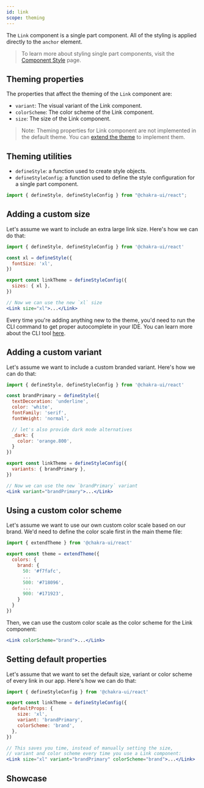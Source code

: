 ```yaml
---
id: link
scope: theming
---
```


The `Link` component is a single part component. All of the styling is applied
directly to the `anchor` element.

> To learn more about styling single part components, visit the
> [Component Style](/docs/styled-system/component-style#styling-single-part-components)
> page.

## Theming properties

The properties that affect the theming of the `Link` component are:

- `variant`: The visual variant of the Link component.
- `colorScheme`: The color scheme of the Link component.
- `size`: The size of the Link component.

> Note: Theming properties for Link component are not implemented in the default
> theme. You can
> [extend the theme](/docs/styled-system/customize-theme#customizing-component-styles)
> to implement them.

## Theming utilities

- `defineStyle`: a function used to create style objects.
- `defineStyleConfig`: a function used to define the style configuration for a
  single part component.

```jsx live=false
import { defineStyle, defineStyleConfig } from "@chakra-ui/react";
```

## Adding a custom size

Let's assume we want to include an extra large link size. Here's how we can do
that:

```jsx live=false
import { defineStyle, defineStyleConfig } from '@chakra-ui/react'

const xl = defineStyle({
  fontSize: 'xl',
})

export const linkTheme = defineStyleConfig({
  sizes: { xl },
})

// Now we can use the new `xl` size
<Link size="xl">...</Link>
```

Every time you're adding anything new to the theme, you'd need to run the CLI
command to get proper autocomplete in your IDE. You can learn more about the CLI
tool [here](/docs/styled-system/cli).

## Adding a custom variant

Let's assume we want to include a custom branded variant. Here's how we can do
that:

```jsx live=false
import { defineStyle, defineStyleConfig } from '@chakra-ui/react'

const brandPrimary = defineStyle({
  textDecoration: 'underline',
  color: 'white',
  fontFamily: 'serif',
  fontWeight: 'normal',

  // let's also provide dark mode alternatives
  _dark: {
    color: 'orange.800',
  }
})

export const linkTheme = defineStyleConfig({
  variants: { brandPrimary },
})

// Now we can use the new `brandPrimary` variant
<Link variant="brandPrimary">...</Link>
```

## Using a custom color scheme

Let's assume we want to use our own custom color scale based on our brand. We'd
need to define the color scale first in the main theme file:

```jsx live=false
import { extendTheme } from '@chakra-ui/react'

export const theme = extendTheme({
  colors: {
    brand: {
      50: '#f7fafc',
      ...
      500: '#718096',
      ...
      900: '#171923',
    }
  }
})
```

Then, we can use the custom color scale as the color scheme for the Link
component:

```jsx live=false
<Link colorScheme="brand">...</Link>
```

## Setting default properties

Let's assume that we want to set the default size, variant or color scheme of
every link in our app. Here's how we can do that:

```jsx live=false
import { defineStyleConfig } from '@chakra-ui/react'

export const linkTheme = defineStyleConfig({
  defaultProps: {
    size: 'xl',
    variant: 'brandPrimary',
    colorScheme: 'brand',
  },
})

// This saves you time, instead of manually setting the size,
// variant and color scheme every time you use a Link component:
<Link size="xl" variant="brandPrimary" colorScheme="brand">...</Link>
```

## Showcase

<!--
  App,
  Index,
  LinkTheme,
} from 'configs/sandpack-contents/component-theming/link'

<SandpackEmbed
  files={{
    '/theme/components/Link.ts': LinkTheme,
    '/App.tsx': App,
    '/index.tsx': {
      code: Index,
      hidden: true,
    },
  }}
  dependencies={{
    'react-icons': '^4.4.0',
  }}
/> -->
